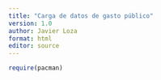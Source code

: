 ```yaml
---
title: "Carga de datos de gasto público"
version: 1.0
author: Javier Loza
format: html
editor: source
---
```



```r
require(pacman)

```


